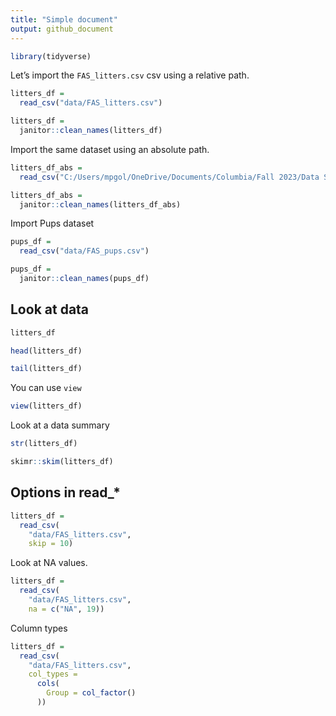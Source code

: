 ```yaml
---
title: "Simple document"
output: github_document
---
```


```r
library(tidyverse)
```


Let's import the `FAS_litters.csv` csv using a relative path.

```r
litters_df = 
  read_csv("data/FAS_litters.csv")

litters_df = 
  janitor::clean_names(litters_df)
```

Import the same dataset using an absolute path.

```r
litters_df_abs = 
  read_csv("C:/Users/mpgol/OneDrive/Documents/Columbia/Fall 2023/Data Science/In Class/data_wrangling_i/data/FAS_litters.csv")

litters_df_abs = 
  janitor::clean_names(litters_df_abs)
```

Import Pups dataset

```r
pups_df = 
  read_csv("data/FAS_pups.csv")

pups_df =
  janitor::clean_names(pups_df)
```


## Look at data

```r
litters_df

head(litters_df)

tail(litters_df)
```

You can use `view`

```r
view(litters_df)
```

Look at a data summary

```r
str(litters_df)

skimr::skim(litters_df)
```



## Options in read_*

```r
litters_df =
  read_csv(
    "data/FAS_litters.csv",
    skip = 10)
```

Look at NA values.

```r
litters_df =
  read_csv(
    "data/FAS_litters.csv",
    na = c("NA", 19))
```

Column types

```r
litters_df =
  read_csv(
    "data/FAS_litters.csv",
    col_types =
      cols(
        Group = col_factor()
      ))
```

